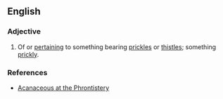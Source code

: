 ==English==

===Adjective===
{{en-adj|-}}

# Of or [[pertaining]] to something bearing [[prickle]]s or [[thistle]]s; something [[prickly]].

===References===
* [http://phrontistery.info/a.html Acanaceous at the Phrontistery]